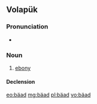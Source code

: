 ==Volapük==

===Pronunciation===
* {{IPA|[bɛˈad]|lang=vo}}

===Noun===
{{vo-noun}}

# [[ebony]]

====Declension====
{{vo-decl-noun}}

[[eo:bäad]]
[[mg:bäad]]
[[pl:bäad]]
[[vo:bäad]]